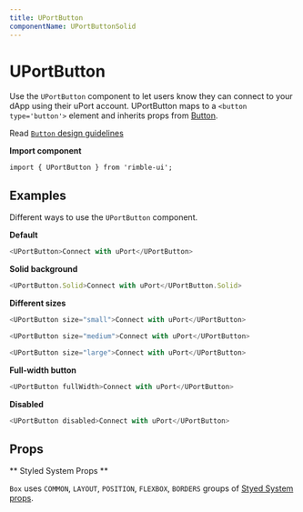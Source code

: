 ```yaml
---
title: UPortButton
componentName: UPortButtonSolid
---
```



# UPortButton

Use the `UPortButton` component to let users know they can connect to your dApp using their uPort account. UPortButton maps to a `<button type='button'>` element and inherits props from [Button](/components/rimble-ui/Button).

Read [`Button` design guidelines](/components/rimble-ui/Button#design-guidelines)

**Import component**

```
import { UPortButton } from 'rimble-ui';
```

## Examples

Different ways to use the `UPortButton` component.

**Default**

```js is=react-live
<UPortButton>Connect with uPort</UPortButton>
```

**Solid background**

```js is=react-live
<UPortButton.Solid>Connect with uPort</UPortButton.Solid>
```

**Different sizes**

```js is=react-live
<UPortButton size="small">Connect with uPort</UPortButton>
```

```js is=react-live
<UPortButton size="medium">Connect with uPort</UPortButton>
```

```js is=react-live
<UPortButton size="large">Connect with uPort</UPortButton>
```

**Full-width button**

```js is=react-live
<UPortButton fullWidth>Connect with uPort</UPortButton>
```

**Disabled**

```js is=react-live
<UPortButton disabled>Connect with uPort</UPortButton>
```

## Props

<PropsTable propMetaData={props.propMetaData} />

** Styled System Props **

`Box` uses `COMMON`, `LAYOUT`, `POSITION`, `FLEXBOX`, `BORDERS` groups of [Styed System props](/components/rimble-ui/system-props).
